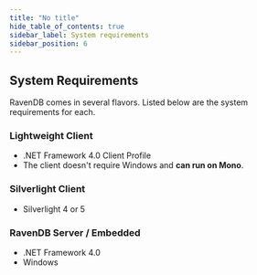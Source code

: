 ```yaml
---
title: "No title"
hide_table_of_contents: true
sidebar_label: System requirements
sidebar_position: 6
---
```




## System Requirements

RavenDB comes in several flavors. Listed below are the system requirements for each.

### Lightweight Client

* .NET Framework 4.0 Client Profile
* The client doesn't require Windows and **can run on Mono**.

### Silverlight Client

* Silverlight 4 or 5

### RavenDB Server / Embedded

* .NET Framework 4.0
* Windows